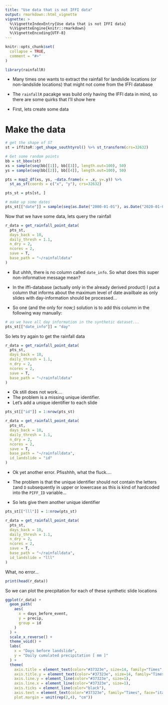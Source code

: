 ```yaml
---
title: "Use data that is not IFFI data"
output: rmarkdown::html_vignette
vignette: >
  %\VignetteIndexEntry{Use data that is not IFFI data}
  %\VignetteEngine{knitr::rmarkdown}
  %\VignetteEncoding{UTF-8}
---
```


```r
knitr::opts_chunk$set(
  collapse = TRUE,
  comment = "#>"
)
```

```r
library(rainfallR)
```


- Many times one wants to extract the rainfall for landslide locations (or non-landslide locations) that might not come from the IFFI database

- The `rainfallR` pacakge was build only having the IFFI data in mind, so there are some quirks that I'll show here

- First, lets create some data



# Make the data

```r
# get the shape of ST
st = iffitoR::get_shape_southtyrol() %>% st_transform(crs=32632)

# Get some random points
bb = st_bbox(st)
xs = sample(seq(bb[[1]], bb[[3]], length.out=100), 50)
ys = sample(seq(bb[[2]], bb[[4]], length.out=100), 50)

pts = map2_df(xs, ys, ~data.frame(x = .x, y=.y)) %>% 
  st_as_sf(coords = c("x", "y"), crs=32632)

pts_st = pts[st, ]

# make up some dates
pts_st[["date"]] = sample(seq(as.Date("2000-01-01"), as.Date("2020-01-01"), by="day"), nrow(pts_st))
```


Now that we have some data, lets query the rainfall


```r

r_data = get_rainfall_point_data(
  pts_st,
  days_back = 10,
  daily_thresh = 1.1,
  n_dry = 2,
  ncores = 2,
  save = T,
  base_path = "~/rainfalldata"
)

```


- But uhhh, there is no column called `date_info`. So what does this super non-informative message mean?

- In the iffi-database (actually only in the already derived product) I put a column that informs about the maximum level of date availbale as only slides with day-information should be processed... 

- So one (and the only for now;) solution is to add this column in the following way manually: 

```r

# as we have all day information in the synthetic dataset...
pts_st[["date_info"]] = "day"

```


So lets try again to get the rainfall data

```r

r_data = get_rainfall_point_data(
  pts_st,
  days_back = 10,
  daily_thresh = 1.1,
  n_dry = 2,
  ncores = 2,
  save = T,
  base_path = "~/rainfalldata"
)


```

- Ok still does not work....
- The problem is a missing unique identifier.
- Let's add a unique identifier to each slide

```r
pts_st[["id"]] = 1:nrow(pts_st)

r_data = get_rainfall_point_data(
  pts_st,
  days_back = 10,
  daily_thresh = 1.1,
  n_dry = 2,
  ncores = 2,
  save = T,
  base_path = "~/rainfalldata",
  id_landslide = "id"
)

```

- Ok yet another error. Pfisshhh, what the fluck....

- The problem is that the unique identifier should not contain the letters `I`and `D` subsequently in upper or lowercase as this is kind of hardcoded into the `PIFF_ID` variable... 
- So lets give them another unique identifier

```r
pts_st[["lll"]] = 1:nrow(pts_st)

r_data = get_rainfall_point_data(
  pts_st,
  days_back = 10,
  daily_thresh = 1.1,
  n_dry = 2,
  ncores = 2,
  save = T,
  base_path = "~/rainfalldata",
  id_landslide = "lll"
)


```

What, no error...


```r
print(head(r_data))
```


So we can plot the precpitation for each of these synthetic slide locations


```r
ggplot(r_data) +
  geom_path(
    aes(
      x = days_before_event,
      y = precip,
      group = id
    )
  ) +
  scale_x_reverse() +
  theme_void() +
  labs(
    x = "Days before landslide",
    y = "Daily cumulated precipitation [ mm ]"
  ) +
  theme(
    axis.title = element_text(color="#37323e", size=14, family="Times", face="italic"),
    axis.title.y = element_text(color="#37323e", size=14, family="Times", face="italic", angle=90),
    axis.line.y = element_line(color="#37323e", size=1),
    axis.line.x = element_line(color="#37323e", size=1),
    axis.ticks = element_line(color="black"),
    axis.text = element_text(color="#37323e", family="Times", face="italic", margin = margin(rep(5, 4))),
    plot.margin = unit(rep(2,4), "cm"))
```










